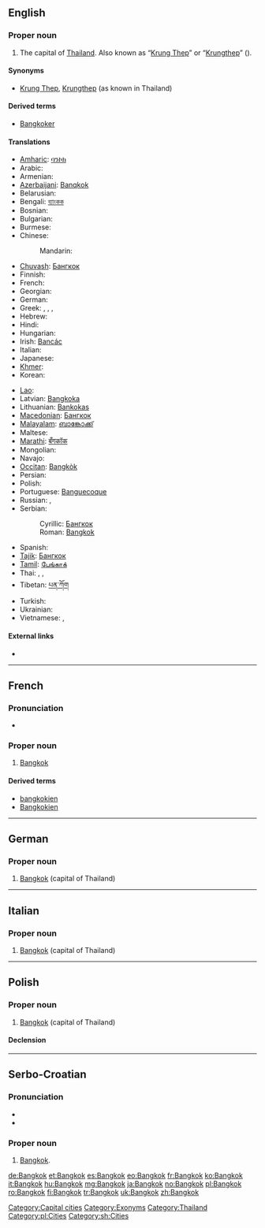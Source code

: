==English==
{{wikipedia}}

===Proper noun===
{{en-proper noun}}

# The capital of [[Thailand]]. Also known as “[[Krung Thep]]” or “[[Krungthep]]” ({{Thai|[[กรุงเทพ]]}}).

====Synonyms====
* [[Krung Thep]], [[Krungthep]] (as known in Thailand)

====Derived terms====
* [[Bangkoker]]

====Translations====
{{trans-top|the capital of Thailand}}
* [[Amharic]]: [[ባንኮክ]]
* Arabic: {{t|ar|بانكوك|m|tr=bankok}}
* Armenian: {{t|hy|Բանգկոկ|tr=Bangkok}}
* [[Azerbaijani]]: [[Banqkok]]
* Belarusian: {{t-|be|Банкок|m|tr=Bankók|xs=Belarusian}}
* Bengali: [[ব্যাংকক]]
* Bosnian: {{t-|bs|Bangkok|m}}
* Bulgarian: {{t-|bg|Банкок|m|tr=Bankók}}
* Burmese: {{t|my|ဘန်ကောက်မြို့|sc=Mymr|xs=Burmese}}
* Chinese:
*: Mandarin: {{t|cmn|曼谷|tr=Màngǔ|sc=Hani}}
* [[Chuvash]]: [[Бангкок]]
* Finnish: {{t+|fi|Bangkok}}
* French: {{t+|fr|Bangkok}}
* Georgian: {{t|ka|ბანგკოკი|tr=bangkoki|sc=Geor|xs=Georgian}}
* German: {{t+|de|Bangkok|n}}
* Greek: {{t|el|Μπανκόκ|f|tr=Ban'kók}},  {{t|el|Μπαγκόκ|f|tr=Ban'kók}},  {{t|el|Μπανγκόκ|f|tr=Ban'gók}},  {{t|el|Μπαγγόκ|f|tr=Ban'gók}}
* Hebrew: {{t|he|בנגקוק|tr=bangkok}}
* Hindi: {{t|hi|बैंकॉक|tr=baiṅkŏk|xs=Hindi}}
* Hungarian: {{t+|hu|Bangkok}}
* Irish: [[Bancác]]
* Italian: {{t+|it|Bangkok}}
* Japanese: {{t+|ja|バンコク|tr=Bankoku}}
* [[Khmer]]: {{t|km|បាងកក|tr=baang-gork|sc=Khmr|xs=Khmer}}
* Korean: {{t|ko|방콕|tr=Bangkok|sc=Hang}}
{{trans-mid}}
* [[Lao]]: {{t|lo|ບັງກອກ|tr=bang-khöök|sc=Laoo|xs=Lao}}
* Latvian: [[Bangkoka]]
* Lithuanian: [[Bankokas]]
* [[Macedonian]]: [[Бангкок]] {{m}}
* [[Malayalam]]: [[ബാങ്കോക്ക്]]
* Maltese: {{t-|mt|Bangkok|xs=Maltese}}
* [[Marathi]]: [[बँगकॉक]]
* Mongolian: {{t-|mn|Бангкок|tr=Bangkók|sc=Cyrl|xs=Mongolian}}
* Navajo: {{tø|nv|Bánkoʼ}}
* [[Occitan]]: [[Bangkòk]] {{m}}
* Persian: {{t|fa|بانکوک|xs=Persian}}
* Polish: {{t+|pl|Bangkok|m}}
* Portuguese: [[Banguecoque]] {{m}}
* Russian: {{t-|ru|Бангкок|m|tr=Bangkók}}, {{t-|ru|Банкок|m|tr=Bankók}} {{qualifier|obsolete}}
* Serbian:
*: Cyrillic: [[Бангкок]] {{m}}
*: Roman: [[#Serbian|Bangkok]] {{m}}
* Spanish: {{t+|es|Bangkok|m}}
* [[Tajik]]: [[Бангкок]]
* [[Tamil]]: [[பேங்காக்]]
* Thai: {{t+|th|กรุงเทพมหานคร|tr=Krung têp máhăa nákon}}, {{t-|th|บางกอก|tr=Baang-gòk}}, {{t-|th|กรุงเทพ|tr=Krung têp}}
* Tibetan: [[པན་ཀོག]]
* Turkish: {{t|tr|Bangkok}}
* Ukrainian: {{t-|uk|Бангкок|m|tr=Banhkók|xs=Ukrainian}}
* Vietnamese: {{t-|vi|Bangkok|xs=Vietnamese}}, {{t|vi|Băng Cốc|xs=Vietnamese}}
{{trans-bottom}}

====External links====
* {{pedialite}}

[[Category:Capital cities]]
[[Category:Exonyms]]
[[Category:Thailand]]

----

==French==
{{wikipedia|lang=fr}}
===Pronunciation===
* {{IPA|lang=fr|/bɑ̃.kɔk/}}
===Proper noun===
{{fr-proper noun|m}}

# [[Bangkok#English|Bangkok]]

====Derived terms====
* [[bangkokien]] {{pos a}}
* [[Bangkokien]] {{pos n}}

----

==German==
{{wikipedia|lang=de}}

===Proper noun===
{{infl|de|proper noun|g=n}}

# [[#English|Bangkok]] (capital of Thailand)

----

==Italian==

===Proper noun===
{{it-proper noun}}

# [[#English|Bangkok]] (capital of Thailand)

----

==Polish==
{{wikipedia|lang=pl}}

===Proper noun===
{{infl|pl|proper noun|g=m}}

# [[#English|Bangkok]] (capital of Thailand)

====Declension====
{{pl-decl-noun-sing|Bangkok|Bangkoku|Bangkokowi|Bangkok|Bangkokiem|Bangkoku|Bangkoku}}

[[Category:pl:Cities]]

----

==Serbo-Croatian==

===Pronunciation===
* {{IPA|/bǎnɡkok/|lang=sh}}
* {{hyphenation|Bang|kok}}

===Proper noun===
{{sh-proper noun|g=m|head=Bàngkok|r|Бангкок|Ба̀нгкок}}

# [[#English|Bangkok]].

[[Category:sh:Cities]]

[[de:Bangkok]]
[[et:Bangkok]]
[[es:Bangkok]]
[[eo:Bangkok]]
[[fr:Bangkok]]
[[ko:Bangkok]]
[[it:Bangkok]]
[[hu:Bangkok]]
[[mg:Bangkok]]
[[ja:Bangkok]]
[[no:Bangkok]]
[[pl:Bangkok]]
[[ro:Bangkok]]
[[fi:Bangkok]]
[[tr:Bangkok]]
[[uk:Bangkok]]
[[zh:Bangkok]]
